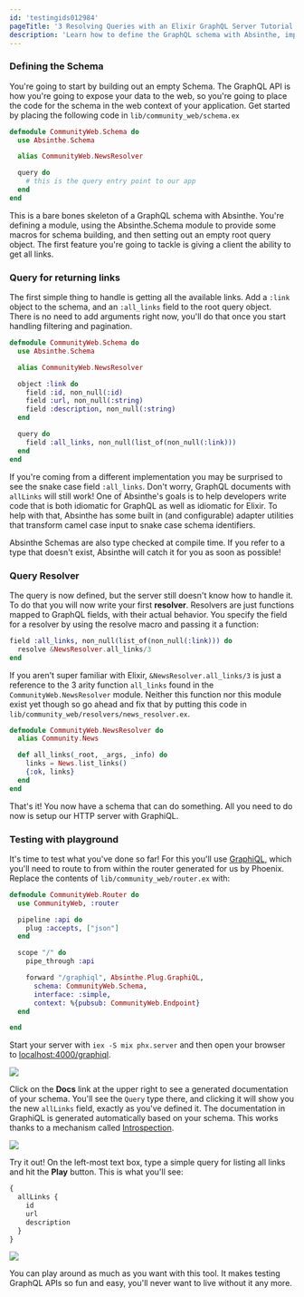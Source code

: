 ```yaml
---
id: 'testingids012984'
pageTitle: '3 Resolving Queries with an Elixir GraphQL Server Tutorial'
description: 'Learn how to define the GraphQL schema with Absinthe, implement query resolvers in Elixir and test your queries in a GraphiQL Playground.'
---
```


### Defining the Schema

You're going to start by building out an empty Schema. The GraphQL API is how
you're going to expose your data to the web, so you're going to place the code
for the schema in the web context of your application. Get started by placing the
following code in `lib/community_web/schema.ex`

```elixir
defmodule CommunityWeb.Schema do
  use Absinthe.Schema

  alias CommunityWeb.NewsResolver

  query do
    # this is the query entry point to our app
  end
end
```

This is a bare bones skeleton of a GraphQL schema with Absinthe.
You're defining a module, using the Absinthe.Schema module to provide some
macros for schema building, and then setting out an empty root query object.
The first feature you're going to tackle is giving a client the ability to get all links.

### Query for returning links

The first simple thing to handle is getting all the available links.
Add a `:link` object to the schema, and an `:all_links` field to the root query object.
There is no need to add arguments right now, you'll do that once you start handling filtering
and pagination.

```elixir
defmodule CommunityWeb.Schema do
  use Absinthe.Schema

  alias CommunityWeb.NewsResolver

  object :link do
    field :id, non_null(:id)
    field :url, non_null(:string)
    field :description, non_null(:string)
  end

  query do
    field :all_links, non_null(list_of(non_null(:link)))
  end
end
```

If you're coming from a different implementation you may be surprised to see the
snake case field `:all_links`. Don't worry, GraphQL documents with `allLinks` will
still work! One of Absinthe's goals is to help developers write code that is both
idiomatic for GraphQL as well as idiomatic for Elixir. To help with that, Absinthe
has some built in (and configurable) adapter utilities that transform camel case
input to snake case schema identifiers.

Absinthe Schemas are also type checked at compile time. If you refer to a type that
doesn't exist, Absinthe will catch it for you as soon as possible!

### Query Resolver

The query is now defined, but the server still doesn't know how to handle it.
To do that you will now write your first **resolver**. Resolvers are just functions
mapped to GraphQL fields, with their actual behavior. You specify the field for
a resolver by using the resolve macro and passing it a function:

```elixir
field :all_links, non_null(list_of(non_null(:link))) do
  resolve &NewsResolver.all_links/3
end
```

If you aren't super familiar with Elixir, `&NewsResolver.all_links/3` is just a
reference to the 3 arity function `all_links` found in the `CommunityWeb.NewsResolver`
module. Neither this function nor this module exist yet though so go ahead and fix
that by putting this code in `lib/community_web/resolvers/news_resolver.ex`.

```elixir
defmodule CommunityWeb.NewsResolver do
  alias Community.News

  def all_links(_root, _args, _info) do
    links = News.list_links()
    {:ok, links}
  end
end
```

That's it! You now have a schema that can do something. All you need to do now
is setup our HTTP server with GraphiQL.

### Testing with playground

It's time to test what you've done so far! For this you'll use
[GraphiQL](https://github.com/graphql/graphiql), which you'll
need to route to from within the router generated for us by Phoenix.
Replace the contents of `lib/community_web/router.ex` with:

```elixir
defmodule CommunityWeb.Router do
  use CommunityWeb, :router

  pipeline :api do
    plug :accepts, ["json"]
  end

  scope "/" do
    pipe_through :api

    forward "/graphiql", Absinthe.Plug.GraphiQL,
      schema: CommunityWeb.Schema,
      interface: :simple,
      context: %{pubsub: CommunityWeb.Endpoint}
  end

end
```

Start your server with `iex -S mix phx.server` and then open your browser to
[localhost:4000/graphiql](https://localhost:4000/graphiql).

![](https://i.imgur.com/EZIVYxP.png)

Click on the **Docs** link at the upper right to see a generated documentation
of your schema. You'll see the `Query` type there, and clicking it will show you
the new `allLinks` field, exactly as you've defined it. The documentation in
GraphiQL is generated automatically based on your schema. This works thanks
to a mechanism called [Introspection](https://graphql.org/learn/introspection/).

![](https://i.imgur.com/yEut1gg.png)

Try it out! On the left-most text box, type a simple query for listing all
links and hit the **Play** button. This is what you'll see:

```graphql
{
  allLinks {
    id
    url
    description
  }
}
```

![](https://i.imgur.com/W7gpVvV.png)

You can play around as much as you want with this tool. It makes testing GraphQL
APIs so fun and easy, you'll never want to live without it any more.
